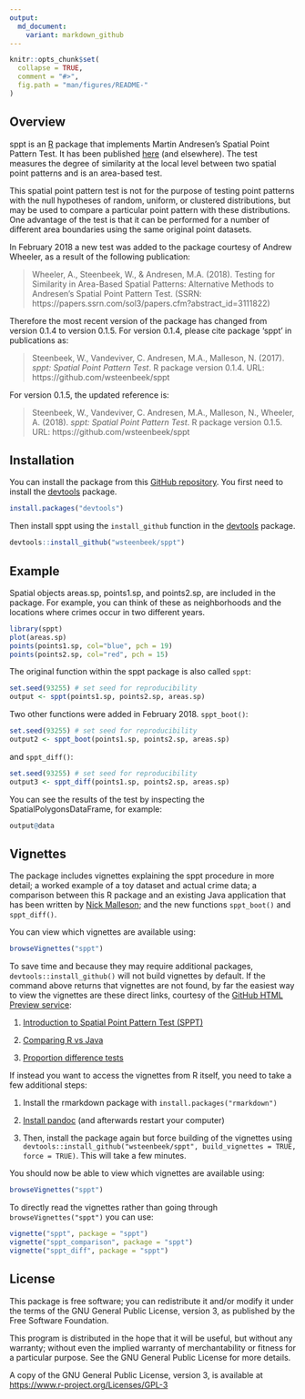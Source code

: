 ```yaml
---
output:
  md_document:
    variant: markdown_github
---
```


<!-- README.md is generated from README.Rmd. Please edit that file -->

```r
knitr::opts_chunk$set(
  collapse = TRUE,
  comment = "#>",
  fig.path = "man/figures/README-"
)
```

## Overview

sppt is an [R](https://www.r-project.org) package that implements Martin 
Andresen's Spatial Point Pattern Test. It has been published [here](http://jrc.sagepub.com/content/48/1/58) (and elsewhere). The test 
measures the degree of similarity at the local level between two spatial point 
patterns and is an area-based test.

This spatial point pattern test is not for the purpose of testing point 
patterns with the null hypotheses of random, uniform, or clustered 
distributions, but may be used to compare a particular point pattern with 
these distributions. One advantage of the test is that it can be performed for 
a number of different area boundaries using the same original point datasets.

In February 2018 a new test was added to the package courtesy of Andrew Wheeler,
as a result of the following publication:

> Wheeler, A., Steenbeek, W., & Andresen, M.A. (2018). Testing for Similarity in Area-Based Spatial Patterns: Alternative Methods to Andresen's Spatial Point Pattern Test. (SSRN: https://papers.ssrn.com/sol3/papers.cfm?abstract_id=3111822)

Therefore the most recent version of the package has changed from version 0.1.4
to version 0.1.5. For version 0.1.4, please cite package 'sppt' in publications as:

> Steenbeek, W., Vandeviver, C. Andresen, M.A., Malleson, N. (2017). *sppt: Spatial Point Pattern Test*. R package version 0.1.4. URL: https://github.com/wsteenbeek/sppt

For version 0.1.5, the updated reference is:

> Steenbeek, W., Vandeviver, C. Andresen, M.A., Malleson, N., Wheeler, A. (2018). *sppt: Spatial Point Pattern Test*. R package version 0.1.5. URL: https://github.com/wsteenbeek/sppt

## Installation

You can install the package from this 
[GitHub repository](https://github.com/wsteenbeek/sppt). You first need to
install the [devtools](https://CRAN.R-project.org/package=devtools) package.

```r
install.packages("devtools")
```

Then install sppt using the `install_github` function in the
[devtools](https://CRAN.R-project.org/package=devtools) package.

```r
devtools::install_github("wsteenbeek/sppt")
```

## Example

Spatial objects areas.sp, points1.sp, and points2.sp, are included in the 
package. For example, you can think of these as neighborhoods and the locations
where crimes occur in two different years.

```r
library(sppt)
plot(areas.sp)
points(points1.sp, col="blue", pch = 19)
points(points2.sp, col="red", pch = 15)
```

The original function within the sppt package is also called `sppt`:

```r
set.seed(93255) # set seed for reproducibility
output <- sppt(points1.sp, points2.sp, areas.sp)
```

Two other functions were added in February 2018. `sppt_boot()`:

```r
set.seed(93255) # set seed for reproducibility
output2 <- sppt_boot(points1.sp, points2.sp, areas.sp)
```

and `sppt_diff()`:

```r
set.seed(93255) # set seed for reproducibility
output3 <- sppt_diff(points1.sp, points2.sp, areas.sp)
```

You can see the results of the test by inspecting the SpatialPolygonsDataFrame, for example:

```r
output@data
```

## Vignettes

The package includes vignettes explaining the sppt procedure in more detail;
a worked example of a toy dataset and actual crime data; a comparison
between this R package and an existing Java application that has been written by 
[Nick Malleson](http://nickmalleson.co.uk/); and the new functions `sppt_boot()`
and `sppt_diff()`.

You can view which vignettes are available using:

```r
browseVignettes("sppt")
```

To save time and because they may require additional packages, `devtools::install_github()` will not build vignettes by default. If the command above returns that vignettes are not found, by far the easiest way to view the vignettes are these direct links, courtesy of the [GitHub HTML Preview service](http://htmlpreview.github.io/):

1. [Introduction to Spatial Point Pattern Test (SPPT)](http://htmlpreview.github.io/?https://github.com/wsteenbeek/sppt/blob/master/inst/doc/sppt.html)

2. [Comparing R vs Java](http://htmlpreview.github.io/?https://github.com/wsteenbeek/sppt/blob/master/inst/doc/sppt_comparison.html)

3. [Proportion difference tests](http://htmlpreview.github.io/?https://github.com/wsteenbeek/sppt/blob/master/inst/doc/sppt_diff.html)

If instead you want to access the vignettes from R itself, you need to take a few additional steps:

1. Install the rmarkdown package with `install.packages("rmarkdown")`

2. [Install pandoc](http://johnmacfarlane.net/pandoc/installing.html) (and afterwards restart your computer)

3. Then, install the package again but force building of the vignettes using `devtools::install_github("wsteenbeek/sppt", build_vignettes = TRUE, force = TRUE)`. This will take a few minutes.

You should now be able to view which vignettes are available using:

```r
browseVignettes("sppt")
```

To directly read the vignettes rather than going through `browseVignettes("sppt")` you can use:

```r
vignette("sppt", package = "sppt")
vignette("sppt_comparison", package = "sppt")
vignette("sppt_diff", package = "sppt")
```

## License

This package is free software; you can redistribute it and/or modify it
under the terms of the GNU General Public License, version 3, as
published by the Free Software Foundation.

This program is distributed in the hope that it will be useful, but
without any warranty; without even the implied warranty of
merchantability or fitness for a particular purpose.  See the GNU
General Public License for more details.

A copy of the GNU General Public License, version 3, is available at
<https://www.r-project.org/Licenses/GPL-3>
